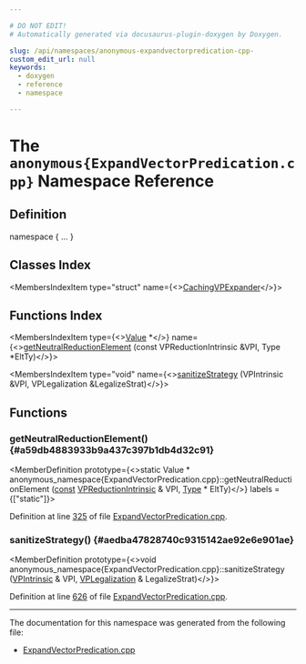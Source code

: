 ```yaml
---

# DO NOT EDIT!
# Automatically generated via docusaurus-plugin-doxygen by Doxygen.

slug: /api/namespaces/anonymous-expandvectorpredication-cpp-
custom_edit_url: null
keywords:
  - doxygen
  - reference
  - namespace

---
```





# The `anonymous{ExpandVectorPredication.cpp}` Namespace Reference

<DoxygenPage pluginConfig={pluginConfig}>



## Definition

<CodeBlock>namespace &#123; ... &#125;</CodeBlock>

## Classes Index

<MembersIndex>

<MembersIndexItem
  type="struct"
  name={<><a href="/docs/api/structs/anonymous-namespace-expandvectorpredication-cpp-/cachingvpexpander">CachingVPExpander</a></>}>
</MembersIndexItem>

</MembersIndex>

## Functions Index

<MembersIndex>

<MembersIndexItem
  type={<><a href="/docs/api/classes/llvm/value">Value</a> &#42;</>}
  name={<><a href="#a59db4883933b9a437c397b1db4d32c91">getNeutralReductionElement</a> (const VPReductionIntrinsic &amp;VPI, Type &#42;EltTy)</>}>
</MembersIndexItem>

<MembersIndexItem
  type="void"
  name={<><a href="#aedba47828740c9315142ae92e6e901ae">sanitizeStrategy</a> (VPIntrinsic &amp;VPI, VPLegalization &amp;LegalizeStrat)</>}>
</MembersIndexItem>

</MembersIndex>


<SectionDefinition>

## Functions

### getNeutralReductionElement() {#a59db4883933b9a437c397b1db4d32c91}

<MemberDefinition
  prototype={<>static Value &#42; anonymous&#95;namespace&#123;ExpandVectorPredication.cpp&#125;::getNeutralReductionElement (<a href="/docs/api/files/lib/lib/target/lib/target/aarch64/aarch64promoteconstant-cpp/#a90f8350fecae261c25be85d38b451bff">const</a> <a href="/docs/api/classes/llvm/vpreductionintrinsic">VPReductionIntrinsic</a> &amp; VPI, <a href="/docs/api/classes/llvm/type">Type</a> &#42; EltTy)</>}
  labels = {["static"]}>

Definition at line <a href="/docs/api/files/lib/lib/codegen/expandvectorpredication-cpp/#l00325">325</a> of file <a href="/docs/api/files/lib/lib/codegen/expandvectorpredication-cpp">ExpandVectorPredication.cpp</a>.
</MemberDefinition>

### sanitizeStrategy() {#aedba47828740c9315142ae92e6e901ae}

<MemberDefinition
  prototype={<>void anonymous&#95;namespace&#123;ExpandVectorPredication.cpp&#125;::sanitizeStrategy (<a href="/docs/api/classes/llvm/vpintrinsic">VPIntrinsic</a> &amp; VPI, <a href="/docs/api/files/lib/lib/codegen/expandvectorpredication-cpp/#a8bbe0bdae41c88a50d5776a8b6bd9d5c">VPLegalization</a> &amp; LegalizeStrat)</>}>

Definition at line <a href="/docs/api/files/lib/lib/codegen/expandvectorpredication-cpp/#l00626">626</a> of file <a href="/docs/api/files/lib/lib/codegen/expandvectorpredication-cpp">ExpandVectorPredication.cpp</a>.
</MemberDefinition>

</SectionDefinition>

<hr/>

The documentation for this namespace was generated from the following file:

<ul>
<li><a href="/docs/api/files/lib/lib/codegen/expandvectorpredication-cpp">ExpandVectorPredication.cpp</a></li>
</ul>

</DoxygenPage>
